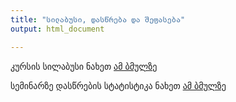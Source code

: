 ```yaml
---
title: "სილაბუსი, დასწრება და შეფასება"
output: html_document

---
```


კურსის სილაბუსი ნახეთ [ამ ბმულზე](https://www.dropbox.com/s/f3ha67hxqpncf50/Bokeria_Iashvili_Syllabus.pdf?dl=0)

სემინარზე დასწრების სტატისტიკა ნახეთ [ამ ბმულზე](https://docs.google.com/spreadsheets/d/1cEP1y1D03Z4RhOgbJTpwQVS76FlFVgdiCYiLd1l4k4I/edit?usp=sharing)